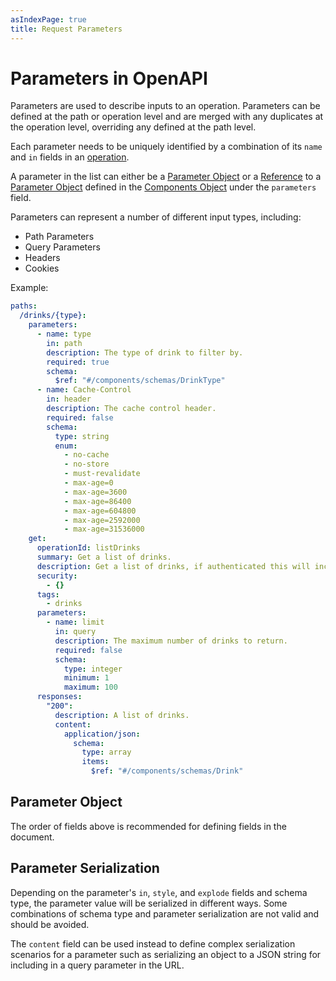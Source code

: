 ```yaml
---
asIndexPage: true
title: Request Parameters
---
```


# Parameters in OpenAPI

Parameters are used to describe inputs to an operation. Parameters can be defined at the path or operation level and are merged with any duplicates at the operation level, overriding any defined at the path level.

Each parameter needs to be uniquely identified by a combination of its `name` and `in` fields in an [operation](/openapi/paths/operations).

A parameter in the list can either be a [Parameter Object](/openapi/paths/parameters#parameter-object) or a [Reference](/openapi/references) to a [Parameter Object](/openapi/paths/parameters#parameter-object) defined in the [Components Object](/openapi/components) under the `parameters` field.

Parameters can represent a number of different input types, including:

- Path Parameters
- Query Parameters
- Headers
- Cookies

Example:

```yaml
paths:
  /drinks/{type}:
    parameters:
      - name: type
        in: path
        description: The type of drink to filter by.
        required: true
        schema:
          $ref: "#/components/schemas/DrinkType"
      - name: Cache-Control
        in: header
        description: The cache control header.
        required: false
        schema:
          type: string
          enum:
            - no-cache
            - no-store
            - must-revalidate
            - max-age=0
            - max-age=3600
            - max-age=86400
            - max-age=604800
            - max-age=2592000
            - max-age=31536000
    get:
      operationId: listDrinks
      summary: Get a list of drinks.
      description: Get a list of drinks, if authenticated this will include stock levels and product codes otherwise it will only include public information.
      security:
        - {}
      tags:
        - drinks
      parameters:
        - name: limit
          in: query
          description: The maximum number of drinks to return.
          required: false
          schema:
            type: integer
            minimum: 1
            maximum: 100
      responses:
        "200":
          description: A list of drinks.
          content:
            application/json:
              schema:
                type: array
                items:
                  $ref: "#/components/schemas/Drink"
```

## Parameter Object

<Table
  title="Parameter Object Fields"
  data={[
    {
      field: "`name`",
      type: "String",
      required: "✅",
      description: "The **case sensitive** name of the parameter. This **_must_** be unique when combined with the `in` field.\nIf the `in` field is `path`, then this field **_must_** be referenced in the owning path."
    },
    {
      field: "`in`",
      type: "String",
      required: "✅",
      description: "The type or location of the parameter. The available types are:\n- `path` - A templated parameter defined within the path.\n- `query` - A query parameter passed via the URL.\n- `header` - A header parameter passed via HTTP headers.\n- `cookie` - A cookie parameter passed via HTTP cookies."
    },
    {
      field: "`description`",
      type: "String",
      required: "",
      description: "A description of the parameter. This may contain [CommonMark syntax](https://spec.commonmark.org/) to provide a rich description."
    },
    {
      field: "`required`",
      type: "Boolean",
      required: "",
      description: "Whether the parameter is required. If the `in` field is `path`, then this field is **always** required and **_must_** be `true`. Defaults to `false`."
    },
    {
      field: "`deprecated`",
      type: "Boolean",
      required: "",
      description: "Whether the parameter is deprecated. Defaults to `false`."
    },
    {
      field: "`style`",
      type: "String",
      required: "",
      description: "Describes how the parameter value will be serialized depending on the `in` field. The available styles are `matrix`, `label`, `form`, `simple`, `spaceDelimited`, `pipeDelimited`, and `deepObject`.\n\nThe default style depends on the `in` field:\n- `path` - `simple`\n- `query` - `form`\n- `header` - `simple`\n- `cookie` - `form`\n\nSee the [path](https://www.speakeasy.com/openapi/paths/parameters/path-parameters), [header](https://www.speakeasy.com/openapi/paths/parameters/header-parameters), [query](https://www.speakeasy.com/openapi/paths/parameters/query-parameters), and [cookie](https://www.speakeasy.com/openapi/paths/parameters/cookie-parameters) parameter sections for more details."
    },
    {
      field: "`explode`",
      type: "Boolean",
      required: "",
      description: "Whether the parameter value will be exploded, based on the parameter type. Defaults to `true` when `style` is `form`, otherwise `false`.\n\nSee the [path](https://www.speakeasy.com/openapi/paths/parameters/path-parameters), [header](https://www.speakeasy.com/openapi/paths/parameters/header-parameters), [query](https://www.speakeasy.com/openapi/paths/parameters/query-parameters), and [cookie](https://www.speakeasy.com/openapi/paths/parameters/cookie-parameters) parameter sections for more details."
    },
    {
      field: "`schema`",
      type: "[Schema Object](/openapi/schemas)",
      required: "",
      description: "A schema or reference to a schema that defines the type of the parameter. This is **_required_** unless `content` is defined.\n\n**Note: OpenAPI 3.0.x supports [OpenAPI Reference Objects](/openapi/references#openapi-reference-object) here as the value. OpenAPI 3.1.x uses the [JSON Schema Referencing](/openapi/schemas#json-schema--openapi) format.**"
    },
    {
      field: "`content`",
      type: "[Content](/openapi/paths/operations/content)",
      required: "",
      description: "A map of [Media Type Objects](/openapi/paths/operations/content#media-type-object) that defines the possible media types that can be used for the parameter. This is **_required_** unless `schema` is defined."
    },
    {
      field: "`allowEmptyValue`",
      type: "Boolean",
      required: "",
      description: "Whether the parameter value can be empty. Only used if `in` is `query`. Defaults to `false`."
    },
    {
      field: "`allowReserved`",
      type: "Boolean",
      required: "",
      description: "Whether the parameter value can contain reserved characters as defined by [RFC 3986](https://www.rfc-editor.org/rfc/rfc3986). Only used if `in` is `query`. Defaults to `false`."
    },
    {
      field: "`example`",
      type: "Any",
      required: "",
      description: "An example of the parameter's value. This is ignored if the `examples` field is defined."
    },
    {
      field: "`examples`",
      type: "[Examples](/openapi/examples)",
      required: "",
      description: "A map of [Example Objects](/openapi/examples) and/or [OpenAPI Reference Objects](/openapi/references#openapi-reference-object) that define the possible examples of the parameter's value."
    },
    {
      field: "`x-*`",
      type: "[Extensions](/openapi/extensions)",
      required: "",
      description: "Any number of extension fields can be added to the parameter object that can be used by tooling and vendors."
    }
  ]}
  columns={[
    {
      key: "field",
      header: "Field"
    },
    {
      key: "type",
      header: "Type"
    },
    {
      key: "required",
      header: "Required"
    },
    {
      key: "description",
      header: "Description"
    }
  ]}
/>

The order of fields above is recommended for defining fields in the document.

## Parameter Serialization

Depending on the parameter's `in`, `style`, and `explode` fields and schema type, the parameter value will be serialized in different ways. Some combinations of schema type and parameter serialization are not valid and should be avoided.

The `content` field can be used instead to define complex serialization scenarios for a parameter such as serializing an object to a JSON string for including in a query parameter in the URL.
